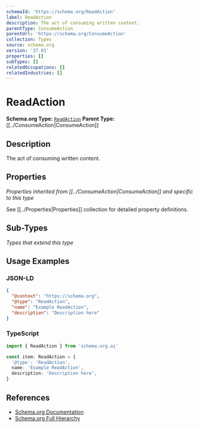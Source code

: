 ```yaml
---
schemaId: 'https://schema.org/ReadAction'
label: ReadAction
description: The act of consuming written content.
parentType: ConsumeAction
parentUrl: 'https://schema.org/ConsumeAction'
collection: Types
source: schema.org
version: '27.01'
properties: []
subTypes: []
relatedOccupations: []
relatedIndustries: []
---
```

# ReadAction

**Schema.org Type:** [`ReadAction`](https://schema.org/ReadAction)
**Parent Type:** [[../ConsumeAction|ConsumeAction]]

## Description

The act of consuming written content.

## Properties

*Properties inherited from [[../ConsumeAction|ConsumeAction]] and specific to this type*

See [[../Properties|Properties]] collection for detailed property definitions.

## Sub-Types

*Types that extend this type*

## Usage Examples

### JSON-LD

```json
{
  "@context": "https://schema.org",
  "@type": "ReadAction",
  "name": "Example ReadAction",
  "description": "Description here"
}
```

### TypeScript

```typescript
import { ReadAction } from 'schema.org.ai'

const item: ReadAction = {
  '@type': 'ReadAction',
  name: 'Example ReadAction',
  description: 'Description here',
}
```

## References

- [Schema.org Documentation](https://schema.org/ReadAction)
- [Schema.org Full Hierarchy](https://schema.org/docs/full.html)
